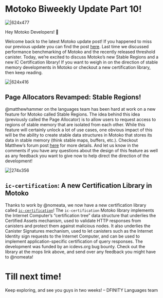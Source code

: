 # Motoko Biweekly Update Part 10!
![|624x477](https://lh6.googleusercontent.com/oXZMmHoSuaIlOCVxpJZROCnpevVBA57VY9lKjl59bixEvpNtNJm_D0ZszNsam2dcAgI_cb2E9_jbcNQ2ZNZjKoWBlsG3z3wII0-abpK1x36pvl2tg4P0g0ovGZG-toDY3QVnmuk2FNpWyAdQzrOezWI)

<head>
  <meta property="og:image"
        content="https://lh6.googleusercontent.com/oXZMmHoSuaIlOCVxpJZROCnpevVBA57VY9lKjl59bixEvpNtNJm_D0ZszNsam2dcAgI_cb2E9_jbcNQ2ZNZjKoWBlsG3z3wII0-abpK1x36pvl2tg4P0g0ovGZG-toDY3QVnmuk2FNpWyAdQzrOezWI"/>
  <meta property="twitter:image"
        content="https://lh6.googleusercontent.com/oXZMmHoSuaIlOCVxpJZROCnpevVBA57VY9lKjl59bixEvpNtNJm_D0ZszNsam2dcAgI_cb2E9_jbcNQ2ZNZjKoWBlsG3z3wII0-abpK1x36pvl2tg4P0g0ovGZG-toDY3QVnmuk2FNpWyAdQzrOezWI"/>
</head>

Hey Motoko Developers! 👋

Welcome back to the latest Motoko update post!
If you happened to miss our previous update you can find the post [here](https://forum.dfinity.org/t/motoko-update-part-9-threshold-canister-benchmark-insights/19040). Last time we discussed performance benchmarking of Motoko and the recently released threshold canister.
Today, we’re excited to discuss Motoko’s new Stable Regions and a new IC Certification library! If you want to weigh in on the direction of stable memory developments in Motoko or checkout a new certification library, then keep reading.

![|624x416](https://lh4.googleusercontent.com/Vbnd4HtSiYn0O7WBhOa59ids6A9e6wkrWtvwuuET2gw_wQAsop88oZDaE5Lt74JzhugaGkNND-DE4aZrKnuMy7o4AeU5mUXR7J7uJM9nPiHgMpbhisoe1P3nSaNmPBvTqSQpNOSOD1lf2y1ajd09xXA)
## Page Allocators Revamped: Stable Regions!
@matthewhammer on the languages team has been hard at work on a new feature for Motoko called Stable Regions. The idea behind this idea (previously called the Page Allocator) is to allow users to request access to regions of stable memory that are isolated from each other. While this feature will certainly unlock a lot of use cases, one obvious impact of this will be the ability to create stable data structures in Motoko that stores its data in stable memory (think stable maps, buffers, etc.).
Checkout Matthew’s forum post [here](https://forum.dfinity.org/t/motoko-stable-regions/19182) for more details. And let us know in the comments if you have any questions about the design of this feature as well as any feedback you want to give now to help direct the direction of the development!

![|274x356](https://lh6.googleusercontent.com/xYdDzoqUt6opykk-gimH-1hbBx11BOJE0ZpciwcZHljpQ9dsow8F3h_DXgiC1GKVCC71l1H2eLhAFFffPyF-6US9tqWVcSsWG3zrKEU6c9sIQfsd4YKUHK1MyOSjxmHI0VP2FIDoqNFIThJjmJ4clkA)
## `ic-certification`: A new Certification Library in Motoko
Thanks to work by @nomeata, we now have a new certification library called [`ic-certification`](https://mops.one/ic-certification)!
The `ic-certification` Motoko library implements the Internet Computer’s “certification tree” data structure that underlies the Certified Assets mechanism, used to validate HTTP responses from canisters and protect them against malicious nodes. It also underlies the Canister Signatures mechanism, used to let canisters such as the Internet Identity sign requests to the Internet Computer, and can be used to implement application-specific certification of query responses.
The development was funded by an icdevs.org bug bounty.
Check out the library at the mops link above, and send over any feedback you might have to @nomeata!

# Till next time!
Keep exploring, and see you guys in two weeks!
– DFINITY Languages team
